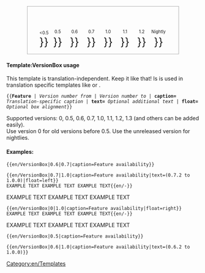 <includeonly>
<div style="width: 395px; border: 1px solid darkgray; cellpadding: 0px; text-align: center; margin-right:auto; margin-left:auto; float: {{{float}}};">
<span style="font-size:80%; line-height: 0.8;">'''{{{caption}}}''' <span style="color:green">{{{text|}}}</span></span><br/>
<div style="display:inline-block;">
<span style="font-size:80%; width:40px;">&lt;0.5</span><br/>
<span style="font-size:200%;"> {{en/Checkbox|{{#ifexpr:{{{1}}} < 0.5|yes|no}}}} </span></div>
<div style="display:inline-block;">
<span style="float: left; font-size:80%; width:40px; text-align: center">0.5</span><br/>
<span style="font-size:200%;"> {{en/Checkbox|{{#ifexpr:({{{1}}} <= 0.5) and (0.5 <= {{{2|99}}})|yes|no}}}} </span></div>
<div style="display:inline-block;">
<span style="float: left; font-size:80%; width:40px; text-align: center">0.6</span><br/>
<span style="font-size:200%;"> {{en/Checkbox|{{#ifexpr:({{{1}}} <= 0.6) and (0.6 <= {{{2|99}}})|yes|no}}}} </span></div>
<div style="display:inline-block;">
<span style="float: left; font-size:80%; width:40px; text-align: center">0.7</span><br/>
<span style="font-size:200%;"> {{en/Checkbox|{{#ifexpr:({{{1}}} <= 0.7) and (0.7 <= {{{2|99}}})|yes|no}}}} </span></div>
<div style="display:inline-block;">
<span style="float: left; font-size:80%; width:40px; text-align: center">1.0</span><br/>
<span style="font-size:200%;"> {{en/Checkbox|{{#ifexpr:({{{1}}} <= 1.0) and (1.0 <= {{{2|99}}})|yes|no}}}} </span></div>
<div style="display:inline-block;">
<span style="float: left; font-size:80%; width:40px; text-align: center">1.1</span><br/>
<span style="font-size:200%;"> {{en/Checkbox|{{#ifexpr:({{{1}}} <= 1.1) and (1.1 <= {{{2|99}}})|yes|no}}}} </span></div>
<div style="display:inline-block;">
<span style="float: left; font-size:80%; width:40px; text-align: center">1.2</span><br/>
<span style="font-size:200%;"> {{en/Checkbox|{{#ifexpr:({{{1}}} <= 1.2) and (1.2 <= {{{2|99}}})|yes|no}}}} </span></div>
<div style="display:inline-block;">
<span style="float: left; font-size:80%; width:40px; text-align: center">Nightly</span><br/>
<span style="font-size:200%;"> {{en/Checkbox|{{#ifexpr:({{{1}}} <= 1.3) and (1.3 <= {{{2|99}}})|yes|no}}}} </span></div>
</div></includeonly><noinclude>

====Template:VersionBox usage====
This template is translation-independent. Keep it like that! Is is used in translation specific templates like {{en/S|en/Feature}} or {{en/S|en/Feature period}}.

<tt>
<nowiki>{{</nowiki>'''Feature''' | ''Version number from'' | ''Version number to'' | '''caption=''' ''Translation-specific caption'' | '''text=''' ''Optional additional text'' | '''float=''' ''Optional box alignment''<nowiki>}}</nowiki>
</tt>

Supported versions: 0, 0.5, 0.6, 0.7, 1.0, 1.1, 1.2, 1.3 (and others can be added easily).<br/>
Use version 0 for old versions before 0.5. Use the unreleased version for nightlies.

====Examples:====
<pre>{{en/VersionBox|0.6|0.7|caption=Feature availability}}</pre>
{{en/VersionBox|0.6|0.7|caption=Feature availability}}

<pre>{{en/VersionBox|0.7|1.0|caption=Feature availability|text=(0.7.2 to 1.0.0)|float=left}}
EXAMPLE TEXT EXAMPLE TEXT EXAMPLE TEXT{{en/-}}</pre>
{{en/VersionBox|0.7|1.0|caption=Feature availability|text=(0.7.2 to 1.0.0)|float=left}}
EXAMPLE TEXT EXAMPLE TEXT EXAMPLE TEXT{{en/-}}

<pre>{{en/VersionBox|0|1.0|caption=Feature availability|float=right}}
EXAMPLE TEXT EXAMPLE TEXT EXAMPLE TEXT{{en/-}}</pre>
{{en/VersionBox|0|1.0|caption=Feature availability|float=right}}
EXAMPLE TEXT EXAMPLE TEXT EXAMPLE TEXT{{en/-}}

<pre>{{en/VersionBox|0.5|caption=Feature availability}}</pre>
{{en/VersionBox|0.5|caption=Feature availability}}

<pre>{{en/VersionBox|0.6|1.0|caption=Feature availability|text=(0.6.2 to 1.0.0)}}</pre>
{{en/VersionBox|0.6|1.0|caption=Feature availability|text=(0.6.2 to 1.0.0)}}


[[Category:en/Templates]]
</noinclude>